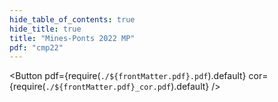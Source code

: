 ```yaml
---
hide_table_of_contents: true
hide_title: true
title: "Mines-Ponts 2022 MP"
pdf: "cmp22"
---
```


<Button 
    pdf={require(`./${frontMatter.pdf}.pdf`).default}
    cor={require(`./${frontMatter.pdf}_cor.pdf`).default}
/>
